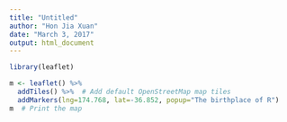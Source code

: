 ```yaml
---
title: "Untitled"
author: "Hon Jia Xuan"
date: "March 3, 2017"
output: html_document
---
```


```r
library(leaflet)

m <- leaflet() %>%
  addTiles() %>%  # Add default OpenStreetMap map tiles
  addMarkers(lng=174.768, lat=-36.852, popup="The birthplace of R")
m  # Print the map
```
